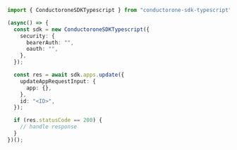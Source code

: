 ```typescript Update.ts
import { ConductoroneSDKTypescript } from "conductorone-sdk-typescript";

(async() => {
  const sdk = new ConductoroneSDKTypescript({
    security: {
      bearerAuth: "",
      oauth: "",
    },
  });

  const res = await sdk.apps.update({
    updateAppRequestInput: {
      app: {},
    },
    id: "<ID>",
  });

  if (res.statusCode == 200) {
    // handle response
  }
})();
```
